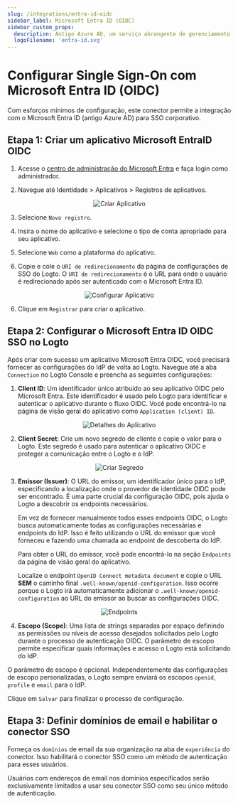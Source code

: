 ```yaml
---
slug: /integrations/entra-id-oidc
sidebar_label: Microsoft Entra ID (OIDC)
sidebar_custom_props:
  description: Antigo Azure AD, um serviço abrangente de gerenciamento de identidade baseado em nuvem.
  logoFilename: 'entra-id.svg'
---
```




# Configurar Single Sign-On com Microsoft Entra ID (OIDC)

Com esforços mínimos de configuração, este conector permite a integração com o Microsoft Entra ID (antigo Azure AD) para SSO corporativo.

<GuideTip />

## Etapa 1: Criar um aplicativo Microsoft EntraID OIDC

1. Acesse o [centro de administração do Microsoft Entra](https://entra.microsoft.com/) e faça login como administrador.

2. Navegue até Identidade > Aplicativos > Registros de aplicativos.

<center>
  <img src={createApplication} alt="Criar Aplicativo" />
</center>

3. Selecione `Novo registro`.

4. Insira o nome do aplicativo e selecione o tipo de conta apropriado para seu aplicativo.

5. Selecione `Web` como a plataforma do aplicativo.

6. Copie e cole o `URI de redirecionamento` da página de configurações de SSO do Logto. O `URI de redirecionamento` é o URL para onde o usuário é redirecionado após ser autenticado com o Microsoft Entra ID.

<center>
  <img src={configApplication} alt="Configurar Aplicativo" />
</center>

6. Clique em `Registrar` para criar o aplicativo.

## Etapa 2: Configurar o Microsoft Entra ID OIDC SSO no Logto

Após criar com sucesso um aplicativo Microsoft Entra OIDC, você precisará fornecer as configurações do IdP de volta ao Logto. Navegue até a aba `Connection` no Logto Console e preencha as seguintes configurações:

1. **Client ID**: Um identificador único atribuído ao seu aplicativo OIDC pelo Microsoft Entra. Este identificador é usado pelo Logto para identificar e autenticar o aplicativo durante o fluxo OIDC. Você pode encontrá-lo na página de visão geral do aplicativo como `Application (client) ID`.

<center>
  <img src={applicationDetails} alt="Detalhes do Aplicativo" />
</center>

2. **Client Secret**: Crie um novo segredo de cliente e copie o valor para o Logto. Este segredo é usado para autenticar o aplicativo OIDC e proteger a comunicação entre o Logto e o IdP.

<center>
  <img src={createSecret} alt="Criar Segredo" />
</center>

3. **Emissor (Issuer)**: O URL do emissor, um identificador único para o IdP, especificando a localização onde o provedor de identidade OIDC pode ser encontrado. É uma parte crucial da configuração OIDC, pois ajuda o Logto a descobrir os endpoints necessários.

   Em vez de fornecer manualmente todos esses endpoints OIDC, o Logto busca automaticamente todas as configurações necessárias e endpoints do IdP. Isso é feito utilizando o URL do emissor que você forneceu e fazendo uma chamada ao endpoint de descoberta do IdP.

   Para obter o URL do emissor, você pode encontrá-lo na seção `Endpoints` da página de visão geral do aplicativo.

   Localize o endpoint `OpenID Connect metadata document` e copie o URL **SEM** o caminho final `.well-known/openid-configuration`. Isso ocorre porque o Logto irá automaticamente adicionar o `.well-known/openid-configuration` ao URL do emissor ao buscar as configurações OIDC.

<center>
  <img src={endpoints} alt="Endpoints" />
</center>

4. **Escopo (Scope)**: Uma lista de strings separadas por espaço definindo as permissões ou níveis de acesso desejados solicitados pelo Logto durante o processo de autenticação OIDC. O parâmetro de escopo permite especificar quais informações e acesso o Logto está solicitando do IdP.

O parâmetro de escopo é opcional. Independentemente das configurações de escopo personalizadas, o Logto sempre enviará os escopos `openid`, `profile` e `email` para o IdP.

Clique em `Salvar` para finalizar o processo de configuração.

## Etapa 3: Definir domínios de email e habilitar o conector SSO

Forneça os `domínios` de email da sua organização na aba de `experiência` do conector. Isso habilitará o conector SSO como um método de autenticação para esses usuários.

Usuários com endereços de email nos domínios especificados serão exclusivamente limitados a usar seu conector SSO como seu único método de autenticação.
